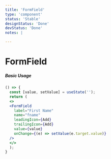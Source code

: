```yaml
---
title: 'FormField'
type: 'component'
status: 'Stable'
designStatus: 'Done'
devStatus: 'Done'
notes: |

---
```



# FormField

<SingleComponentStatus frontmatter={props?.pageContext?.frontmatter} />


##### Basic Usage

```jsx live
() => {
  const [value, setValue] = useState('');
  return (
  <>
  <FormField
    label="First Name"
    name="fname"
    leadingIcon={Add}
    trailingIcon={Add}
    value={value}
    onChange={(e) => setValue(e.target.value)}
  />
  </>
  );
}
```
